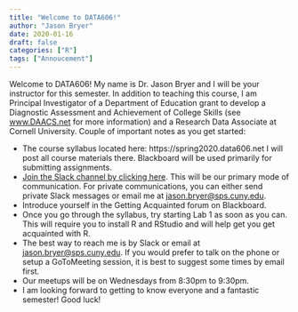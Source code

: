 ```yaml
---
title: "Welcome to DATA606!"
author: "Jason Bryer"
date: 2020-01-16
draft: false
categories: ["R"]
tags: ["Annoucement"]
---
```


Welcome to DATA606! My name is Dr. Jason Bryer and I will be your instructor for this semester. In addition to teaching this course, I am Principal Investigator of a Department of Education grant to develop a Diagnostic Assessment and Achievement of College Skills (see [www.DAACS.net](https://www.DAACS.net) for more information) and a Research Data Associate at Cornell University. Couple of important notes as you get started:

* The course syllabus located here: https://spring2020.data606.net I will post all course materials there. Blackboard will be used primarily for submitting assignments.
* [Join the Slack channel by clicking here](https://join.slack.com/t/data606spring2020/shared_invite/enQtODkxMzM0OTQzNTg0LTJmMmEyMDVlZmNkYWYwOTZhYzA5YmYxMjI1NjJhOGUwNmQxNzI4MGY5ZjZlNWU2OTJjNjU5MDA2YjkxMjA1NWQ). This will be our primary mode of communication. For private communications, you can either send private Slack messages or email me at [jason.bryer@sps.cuny.edu](mailto:jason.bryer@sps.cuny.edu).
* Introduce yourself in the Getting Acquainted forum on Blackboard.
* Once you go through the syllabus, try starting Lab 1 as soon as you can. This will require you to install R and RStudio and will help get you get acquainted with R.
* The best way to reach me is by Slack or email at [jason.bryer@sps.cuny.edu](mailto:jason.bryer@sps.cuny.edu). If you would prefer to talk on the phone or setup a GoToMeeting session, it is best to suggest some times by email first.
* Our meetups will be on Wednesdays from 8:30pm to 9:30pm.
* I am looking forward to getting to know everyone and a fantastic semester! Good luck!


<!-- iframe width="560" height="315" src="https://www.youtube.com/embed/yIyferBnO24" frameborder="0" allow="accelerometer; autoplay; encrypted-media; gyroscope; picture-in-picture" allowfullscreen></iframe -->

<!-- iframe src="/slides/2019-01-24-Intro_to_Course.html#1" width="1024px" height="768px"  frameborder="0" allowfullscreen>
</iframe -->
